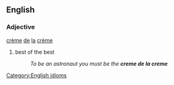 ==English==
===Adjective===
[[crème]] [[de]] [[la]] [[crème]]
# best of the best
#:''To be an astronaut you must be the '''creme de la creme'''''
[[Category:English idioms]]